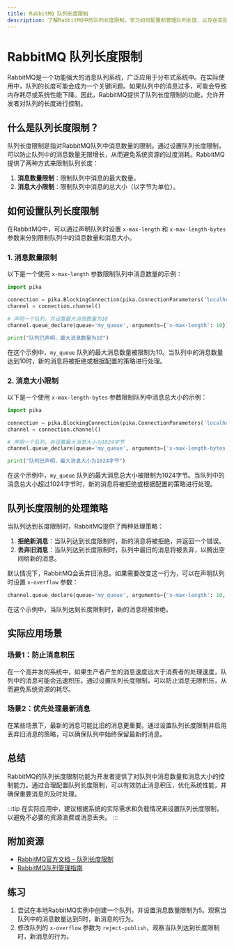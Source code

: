 ```yaml
---
title: RabbitMQ 队列长度限制
description: 了解RabbitMQ中的队列长度限制，学习如何配置和管理队列长度，以及在实际应用中的使用场景。
---
```


# RabbitMQ 队列长度限制

RabbitMQ是一个功能强大的消息队列系统，广泛应用于分布式系统中。在实际使用中，队列的长度可能会成为一个关键问题。如果队列中的消息过多，可能会导致内存耗尽或系统性能下降。因此，RabbitMQ提供了队列长度限制的功能，允许开发者对队列的长度进行控制。

## 什么是队列长度限制？

队列长度限制是指对RabbitMQ队列中消息数量的限制。通过设置队列长度限制，可以防止队列中的消息数量无限增长，从而避免系统资源的过度消耗。RabbitMQ提供了两种方式来限制队列长度：

1. **消息数量限制**：限制队列中消息的最大数量。
2. **消息大小限制**：限制队列中消息的总大小（以字节为单位）。

## 如何设置队列长度限制

在RabbitMQ中，可以通过声明队列时设置 `x-max-length` 和 `x-max-length-bytes` 参数来分别限制队列中的消息数量和消息大小。

### 1. 消息数量限制

以下是一个使用 `x-max-length` 参数限制队列中消息数量的示例：

```python
import pika

connection = pika.BlockingConnection(pika.ConnectionParameters('localhost'))
channel = connection.channel()

# 声明一个队列，并设置最大消息数量为10
channel.queue_declare(queue='my_queue', arguments={'x-max-length': 10})

print("队列已声明，最大消息数量为10")
```

在这个示例中，`my_queue` 队列的最大消息数量被限制为10。当队列中的消息数量达到10时，新的消息将被拒绝或根据配置的策略进行处理。

### 2. 消息大小限制

以下是一个使用 `x-max-length-bytes` 参数限制队列中消息总大小的示例：

```python
import pika

connection = pika.BlockingConnection(pika.ConnectionParameters('localhost'))
channel = connection.channel()

# 声明一个队列，并设置最大消息大小为1024字节
channel.queue_declare(queue='my_queue', arguments={'x-max-length-bytes': 1024})

print("队列已声明，最大消息大小为1024字节")
```

在这个示例中，`my_queue` 队列的最大消息总大小被限制为1024字节。当队列中的消息总大小超过1024字节时，新的消息将被拒绝或根据配置的策略进行处理。

## 队列长度限制的处理策略

当队列达到长度限制时，RabbitMQ提供了两种处理策略：

1. **拒绝新消息**：当队列达到长度限制时，新的消息将被拒绝，并返回一个错误。
2. **丢弃旧消息**：当队列达到长度限制时，队列中最旧的消息将被丢弃，以腾出空间给新的消息。

默认情况下，RabbitMQ会丢弃旧消息。如果需要改变这一行为，可以在声明队列时设置 `x-overflow` 参数：

```python
channel.queue_declare(queue='my_queue', arguments={'x-max-length': 10, 'x-overflow': 'reject-publish'})
```

在这个示例中，当队列达到长度限制时，新的消息将被拒绝。

## 实际应用场景

### 场景1：防止消息积压

在一个高并发的系统中，如果生产者产生的消息速度远大于消费者的处理速度，队列中的消息可能会迅速积压。通过设置队列长度限制，可以防止消息无限积压，从而避免系统资源的耗尽。

### 场景2：优先处理最新消息

在某些场景下，最新的消息可能比旧的消息更重要。通过设置队列长度限制并启用丢弃旧消息的策略，可以确保队列中始终保留最新的消息。

## 总结

RabbitMQ的队列长度限制功能为开发者提供了对队列中消息数量和消息大小的控制能力。通过合理配置队列长度限制，可以有效防止消息积压，优化系统性能，并确保重要消息的及时处理。

:::tip
在实际应用中，建议根据系统的实际需求和负载情况来设置队列长度限制，以避免不必要的资源浪费或消息丢失。
:::

## 附加资源

- [RabbitMQ官方文档 - 队列长度限制](https://www.rabbitmq.com/maxlength.html)
- [RabbitMQ队列管理指南](https://www.rabbitmq.com/queues.html)

## 练习

1. 尝试在本地RabbitMQ实例中创建一个队列，并设置消息数量限制为5。观察当队列中的消息数量达到5时，新消息的行为。
2. 修改队列的 `x-overflow` 参数为 `reject-publish`，观察当队列达到长度限制时，新消息的行为。